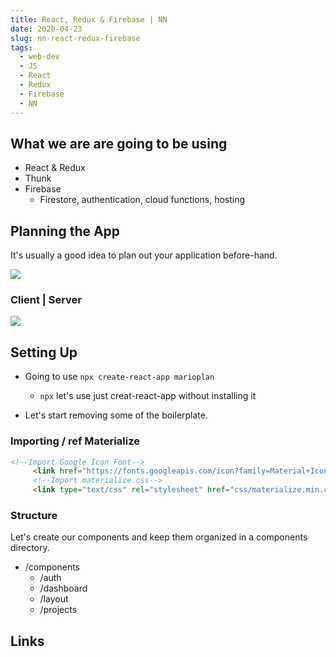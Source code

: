 ```yaml
---
title: React, Redux & Firebase | NN
date: 2020-04-23
slug: nn-react-redux-firebase
tags:
  - web-dev
  - JS
  - React
  - Redux
  - Firebase
  - NN
---
```


## What we are are going to be using 
- React & Redux 
- Thunk
- Firebase 
    - Firestore, authentication, cloud functions, hosting

## Planning the App
It's usually a good idea to plan out your application before-hand. 

![](planning-the-app.png)

### Client | Server 
![](client-server.png)

## Setting Up 
- Going to use `npx create-react-app marioplan`
    - `npx` let's use just creat-react-app without installing it 

- Let's start removing some of the boilerplate. 

### Importing / ref Materialize
 ```html 
 <!--Import Google Icon Font-->
      <link href="https://fonts.googleapis.com/icon?family=Material+Icons" rel="stylesheet">
      <!--Import materialize.css-->
      <link type="text/css" rel="stylesheet" href="css/materialize.min.css"  media="screen,projection"/>
```

### Structure 
Let's create our components and keep them organized in a components directory.

- /components 
  - /auth 
  - /dashboard
  - /layout
  - /projects 

## Links 